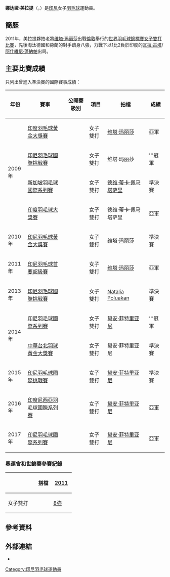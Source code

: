 {{noteTA|G1=Badminton}}
{{Infobox 羽球選手
| playername              = 娜达娅·美拉提 <br/>{{lang|id|Nadya Melati}}
| image                   = 
| size                    = 
| birth_name              = 
| date_of_birth           = {{birth_date_and_age|1986|12|3}}<ref name="PROFIL ATLET">[http://www.pb-pbsi.org/app/profile/playerProfile.aspx?/000000612/1 PROFIL ATLET - Nadia   Melati PBSI]{{Dead link|date=2018年9月 |bot=InternetArchiveBot |fix-attempted=yes }}{{id}}</ref>
| place_of_birth          = 
| residence               =
| height                  = 
| weight                  = 
| handedness              = 
| country                 = {{INA}}
| years_intldebut         =
| years_started           = 
| coach                   = 
| event                   = 女子雙打、混合雙打
| highest_ranking         = 第10位（女雙-[[维塔·玛丽莎|维塔·玛丽莎]]）
| date_of_highest_ranking = 2011年11月17日<ref name="highest-ranking">[http://bwfcontent.tournamentsoftware.com/ranking/player.aspx?id=8480&player=108559 BWF World Ranking - Ranking of Nadya MELATI (52733)] {{Wayback|url=http://bwfcontent.tournamentsoftware.com/ranking/player.aspx?id=8480&player=108559 |date=20220414200216 }}{{en}}</ref>
| current_ranking         = 第36位（女雙-[[黛安·菲特里亚尼|菲特里亚尼]]）<br/>第364位（混雙-[[亨德拉·阿普利达·古纳万|古纳万]]）<br/>第551位（混雙-[[琼斯·拉夫利·詹森|詹森]]）<br/>第727位（混雙-[[克里斯托弗·鲁斯迪安托|鲁斯迪安托]]）<br/>第775位（混雙-[[Ismail_Risky_Hidayat|Hidayat]]）
| date_of_current_ranking = 2015年2月26日<ref>[http://bwfcontent.tournamentsoftware.com/ranking/category.aspx?id=8480&category=475 BWF World Ranking - BWF世界排名榜 (2/26/2015) - Women's doubles] {{Wayback|url=http://bwfcontent.tournamentsoftware.com/ranking/category.aspx?id=8480&category=475 |date=20220414200221 }}{{en}}</ref><ref>[http://bwfcontent.tournamentsoftware.com/ranking/category.aspx?id=8480&category=476 BWF World Ranking - BWF世界排名榜 (2/26/2015) - Mixed doubles] {{Wayback|url=http://bwfcontent.tournamentsoftware.com/ranking/category.aspx?id=8480&category=476 |date=20181002013545 }}{{en}}</ref>
| played                  = 108勝–78負（女雙）<br/>25勝–25負（混雙）
| titles                  = 
| bwf_profile             = 48841C8C-2302-4107-BD4D-71A8824AA97E
| bwf_id                  = 52733
| updated                 = 2015年3月4日
}}
{{MedalTableTop}}
{{MedalCountry|{{INA}}}}
{{MedalSport|女子[[羽毛球|羽毛球]]}}
{{MedalCompetition|[[夏季世界大學運動會|夏季世界大學運動會]]}}
{{MedalBronze|[[2007年夏季世界大學生運動會|2007年 曼谷]]|[[2007年夏季世界大學生運動會羽球比賽|混合團體]]}}
{{MedalBottom}}
{{世大運獎牌記錄
|項目=羽球
|a1=2007
|b1=3
|c1=混合團體
}}
'''娜达娅·美拉提'''（{{lang-id|'''Nadya Melati'''}}，{{bd|1986年|12月3日||}}）是[[印尼|印尼]]女子[[羽毛球|羽毛球]]運動員。

==簡歷==
2011年，美拉提夥拍老將[[维塔·玛丽莎|维塔·玛丽莎]]出戰[[倫敦|倫敦]]舉行的[[2011年世界羽毛球錦標賽|世界羽毛球錦標賽]][[2011年世界羽毛球錦標賽-女子雙打|女子雙打比賽]]，先後淘汰德國和荷蘭的對手躋身八強，力戰下以1比2負於印度的[[瓦拉·古塔|瓦拉·古塔]]/[[阿什維尼·蓬納帕|阿什維尼·蓬納帕]]出局。

==主要比賽成績==
只列出曾進入準決賽的國際賽事成績：
{| class=wikitable style="text-align:center; font-size:small;" 
!width="50"|年份
!width="180"|賽事
!width="80"|公開賽級別
!width="60"|項目
!width="150"|拍檔
!width="50"|成績
|-
!rowspan="4"|2009年
|[[2009年印度羽毛球黃金大獎賽|印度羽毛球黃金大獎賽]]
|{{BWFGPG}}
|女子雙打
|[[维塔·玛丽莎|维塔·玛丽莎]]
|bgcolor="silver"|亞軍
|-
|[[2009年印度尼西亞羽毛球國際挑戰賽|印尼羽毛球國際挑戰賽]]
|{{BWFIC}}
|女子雙打
|维塔·玛丽莎
|bgcolor="gold"|'''冠軍
|-
|[[2009年新加坡羽毛球國際系列賽|新加坡羽毛球國際系列賽]]
|{{BWFIS}}
|女子雙打
|[[德维·蒂卡·佩马塔萨里|德维·蒂卡·佩马塔萨里]]
|bgcolor="#b8860b"|準決賽
|-
|[[2009年印度羽毛球大獎賽|印度羽毛球大獎賽]]
|{{BWFGP}}
|女子雙打
|德维·蒂卡·佩马塔萨里
|bgcolor="silver"|亞軍
|-
!rowspan="1"|2010年
|[[2010年印度尼西亞羽毛球黃金大獎賽|印尼羽毛球黃金大獎賽]]
|{{BWFGPG}}
|女子雙打
|[[维塔·玛丽莎|维塔·玛丽莎]]
|bgcolor="#b8860b"|準決賽
|-
!rowspan="1"|2011年
|[[2011年印度尼西亞羽毛球首要超級賽|印尼羽毛球首要超級賽]]
|{{BWFSSP}}
|女子雙打
|[[维塔·玛丽莎|维塔·玛丽莎]]
|bgcolor="silver"|亞軍
|-
!rowspan="1"|2013年
|[[2013年印度尼西亞羽毛球國際挑戰賽|印尼羽毛球國際挑戰賽]]
|{{BWFIC}}
|女子雙打
|[[Natalia_Poluakan|Natalia Poluakan]]
|bgcolor="#b8860b"|準決賽
|-
!rowspan="2"|2014年
|[[2014年印度尼西亞羽毛球國際系列賽|印尼羽毛球國際系列賽]]
|{{BWFIS}}
|女子雙打
|[[黛安·菲特里亚尼|黛安·菲特里亚尼]]
|bgcolor="gold"|'''冠軍
|-
|[[2014年中華台北羽球公開賽|中華台北羽球黃金大獎賽]]
|{{BWFGPG}}
|女子雙打
|黛安·菲特里亚尼
|bgcolor="#b8860b"|準決賽
|-
!rowspan="1"|2015年
|[[2015年印度尼西亞羽毛球國際挑戰賽|印尼羽毛球國際挑戰賽]]
|{{BWFIC}}
|女子雙打
|[[黛安·菲特里亚尼|黛安·菲特里亚尼]]
|bgcolor="#b8860b"|準決賽
|-
!rowspan="1"|2016年
|[[2016年印度尼西亞羽毛球國際系列賽|印度尼西亞羽毛球國際系列賽]]
|{{BWFIS}}
|女子雙打
|[[黛安·菲特里亚尼|黛安·菲特里亚尼]]
|bgcolor="silver"|亞軍
|-
!rowspan="1"|2017年
|[[2017年印度尼西亞羽毛球國際系列賽|印尼羽毛球國際系列賽]]
|{{BWFIS}}
|女子雙打
|[[黛安·菲特里亚尼|黛安·菲特里亚尼]]
|bgcolor="silver"|亞軍
|}
{{BWF賽事級別索引}}

===奧運會和世錦賽參賽紀錄===
{| class=wikitable style="text-align:center; font-size:small;" 
!
!搭檔
!width="50"|[[2011年世界羽毛球錦標賽|2011]]
|-
!width="80"|女子雙打
|align="left"|{{nowrap|[[维塔·玛丽莎|维塔·玛丽莎]]}}
|[[2011年世界羽毛球錦標賽女子雙打項目|8強]]
|}

== 參考資料 ==
{{Reflist}}

== 外部連結 ==
*{{IOC profile|id=nadya-melati}}

{{DEFAULTSORT:Melati, Nadya}}

[[Category:印尼羽毛球運動員|Category:印尼羽毛球運動員]]
